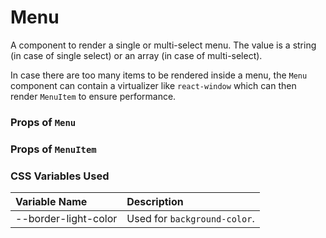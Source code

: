 
<Meta of={MenuStories} />

# Menu

A component to render a single or multi-select menu. The value is a string (in case of single select) or
an array (in case of multi-select).

In case there are too many items to be rendered inside a menu, the `Menu` component can contain a virtualizer
like `react-window` which can then render `MenuItem` to ensure performance.

<Canvas of={MenuStories.Variants} />

### Props of `Menu`

<Controls of={MenuStories.MenuProps} />

### Props of `MenuItem`

<Controls of={MenuStories.MenuItemProps} />

### CSS Variables Used

| Variable Name | Description |
| :- | :- |
| --border-light-color | Used for `background-color`. |
